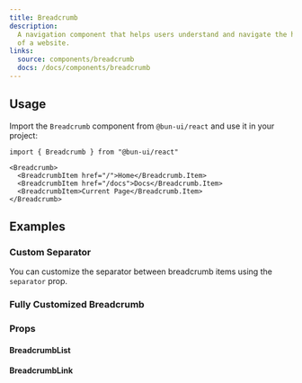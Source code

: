 ```yaml
---
title: Breadcrumb
description:
  A navigation component that helps users understand and navigate the hierarchy
  of a website.
links:
  source: components/breadcrumb
  docs: /docs/components/breadcrumb
---
```


<ComponentPreview name="breadcrumb-basic" />

## Usage

Import the `Breadcrumb` component from `@bun-ui/react` and use it in your
project:

```tsx
import { Breadcrumb } from "@bun-ui/react"
```

```tsx
<Breadcrumb>
  <BreadcrumbItem href="/">Home</Breadcrumb.Item>
  <BreadcrumbItem href="/docs">Docs</Breadcrumb.Item>
  <BreadcrumbItem>Current Page</Breadcrumb.Item>
</Breadcrumb>
```

## Examples

### Custom Separator

You can customize the separator between breadcrumb items using the `separator`
prop.

<ComponentPreview name="breadcrumb-separator" />

### Fully Customized Breadcrumb

<ComponentPreview name="breadcrumb-customized" />

### Props

#### BreadcrumbList

<APITable interfaceName="BreadcrumbListProps" />

#### BreadcrumbLink

<APITable interfaceName="BreadcrumbLinkProps" />

